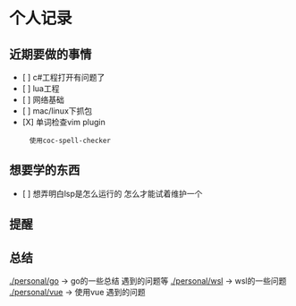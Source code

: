 = 个人记录 =

== 近期要做的事情 ==
* [ ] c#工程打开有问题了
* [ ] lua工程
* [ ] 网络基础
* [ ] mac/linux下抓包
* [X] 单词检查vim plugin
      使用coc-spell-checker

== 想要学的东西 ==
* [ ] 想弄明白lsp是怎么运行的 怎么才能试着维护一个

== 提醒 ==

== 总结 ==
[[./personal/go]] -> go的一些总结 遇到的问题等
[[./personal/wsl]] -> wsl的一些问题
[[./personal/vue]] -> 使用vue 遇到的问题

